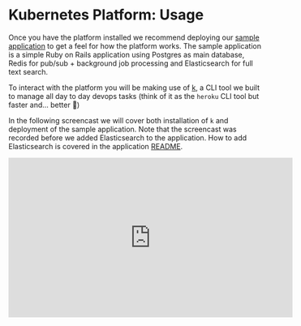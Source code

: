 # Kubernetes Platform: Usage

Once you have the platform installed we recommend deploying our [sample application](https://github.com/reclaim-the-stack/rails-example) to get a feel for how the platform works. The sample application is a simple Ruby on Rails application using Postgres as main database, Redis for pub/sub + background job processing and Elasticsearch for full text search.

To interact with the platform you will be making use of [k](https://github.com/reclaim-the-stack/k), a CLI tool we built to manage all day to day devops tasks (think of it as the `heroku` CLI tool but faster and... better 🕺)

In the following screencast we will cover both installation of `k` and deployment of the sample application. Note that the screencast was recorded before we added Elasticsearch to the application. How to add Elasticsearch is covered in the application [README](https://github.com/reclaim-the-stack/rails-example#deployment).

<iframe width="560" height="315" src="https://www.youtube.com/embed/S_avW7DhiF4" title="YouTube video player" frameborder="0" allow="accelerometer; autoplay; clipboard-write; encrypted-media; gyroscope; picture-in-picture; web-share" allowfullscreen></iframe>
